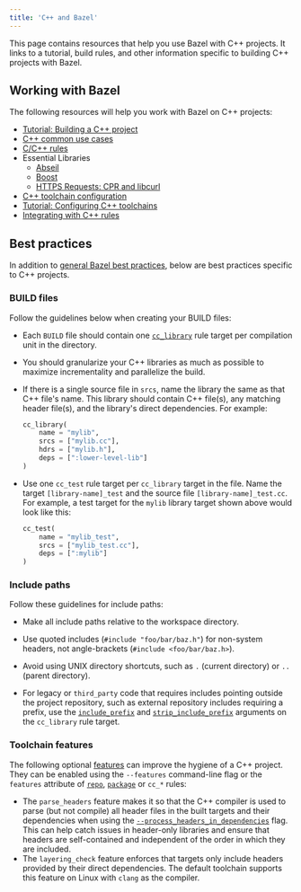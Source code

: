```yaml
---
title: 'C++ and Bazel'
---
```




This page contains resources that help you use Bazel with C++ projects. It links
to a tutorial, build rules, and other information specific to building C++
projects with Bazel.

## Working with Bazel

The following resources will help you work with Bazel on C++ projects:

*  [Tutorial: Building a C++ project](/start/cpp)
*  [C++ common use cases](/tutorials/cpp-use-cases)
*  [C/C++ rules](/reference/be/c-cpp)
*  Essential Libraries
   -  [Abseil](https://abseil.io/docs/cpp/quickstart)
   -  [Boost](https://github.com/nelhage/rules_boost)
   -  [HTTPS Requests: CPR and libcurl](https://github.com/hedronvision/bazel-make-cc-https-easy)
*  [C++ toolchain configuration](/docs/cc-toolchain-config-reference)
*  [Tutorial: Configuring C++ toolchains](/tutorials/ccp-toolchain-config)
*  [Integrating with C++ rules](/configure/integrate-cpp)

## Best practices

In addition to [general Bazel best practices](/configure/best-practices), below are
best practices specific to C++ projects.

### BUILD files

Follow the guidelines below when creating your BUILD files:

*  Each `BUILD` file should contain one [`cc_library`](/reference/be/c-cpp#cc_library)
   rule target per compilation unit in the directory.

*  You should granularize your C++ libraries as much as
   possible to maximize incrementality and parallelize the build.

*  If there is a single source file in `srcs`, name the library the same as
   that C++ file's name. This library should contain C++ file(s), any matching
   header file(s), and the library's direct dependencies. For example:

   ```python
   cc_library(
       name = "mylib",
       srcs = ["mylib.cc"],
       hdrs = ["mylib.h"],
       deps = [":lower-level-lib"]
   )
   ```

*  Use one `cc_test` rule target per `cc_library` target in the file. Name the
   target `[library-name]_test` and the source file `[library-name]_test.cc`.
   For example, a test target for the `mylib` library target shown above would
   look like this:

   ```python
   cc_test(
       name = "mylib_test",
       srcs = ["mylib_test.cc"],
       deps = [":mylib"]
   )
   ```

### Include paths

Follow these guidelines for include paths:

*  Make all include paths relative to the workspace directory.

*  Use quoted includes (`#include "foo/bar/baz.h"`) for non-system headers, not
   angle-brackets (`#include <foo/bar/baz.h>`).

*  Avoid using UNIX directory shortcuts, such as `.` (current directory) or `..`
   (parent directory).

*  For legacy or `third_party` code that requires includes pointing outside the
   project repository, such as external repository includes requiring a prefix,
   use the [`include_prefix`](/reference/be/c-cpp#cc_library.include_prefix) and
   [`strip_include_prefix`](/reference/be/c-cpp#cc_library.strip_include_prefix)
   arguments on the `cc_library` rule target.

### Toolchain features

The following optional [features](/docs/cc-toolchain-config-reference#features)
can improve the hygiene of a C++ project. They can be enabled using the
`--features` command-line flag or the `features` attribute of
[`repo`](/external/overview#repo.bazel),
[`package`](/reference/be/functions#package) or `cc_*` rules:

* The `parse_headers` feature makes it so that the C++ compiler is used to parse
  (but not compile) all header files in the built targets and their dependencies
  when using the
  [`--process_headers_in_dependencies`](/reference/command-line-reference#flag--process_headers_in_dependencies)
  flag. This can help catch issues in header-only libraries and ensure that
  headers are self-contained and independent of the order in which they are
  included.
* The `layering_check` feature enforces that targets only include headers
  provided by their direct dependencies. The default toolchain supports this
  feature on Linux with `clang` as the compiler.
